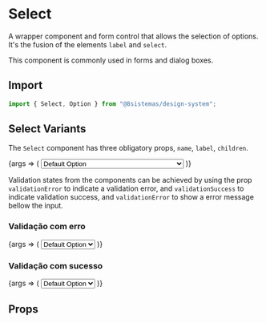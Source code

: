 
<Meta title="Forms/Select" component={Select} />

# Select

A wrapper component and form control that allows the selection of options. It's the fusion of the elements `label` and
`select`.

This component is commonly used in forms and dialog boxes.

## Import

```jsx
import { Select, Option } from "@8sistemas/design-system";
```

## Select Variants

The `Select` component has three obligatory props, `name`, `label`, `children`.

<Canvas>
    <Story name="Regular Select" args={{ name: "selectName", label: "Select Label", placeholder: "Placeholder here" }}>
        {args => (
            <Select {...args}>
                <Option value="1">Default Option</Option>
                <Option value="2">Option 2</Option>
                <Option value="3">Option with a very large title to make it break</Option>
            </Select>
        )}
    </Story>
</Canvas>

Validation states from the components can be achieved by using the prop `validationError` to indicate a validation
error, and `validationSuccess` to indicate validation success, and `validationError` to show a error message bellow the
input.

### Validação com erro

<Canvas>
    <Story
        name="Error Select"
        args={{
            name: "selectName",
            label: "Select Label",
            validationError: true,
            validationMessage: "There seems to be something wrong with your select",
        }}
    >
        {args => (
            <Select {...args}>
                <Option value="1">Default Option</Option>
                <Option value="2">Option 2</Option>
            </Select>
        )}
    </Story>
</Canvas>

### Validação com sucesso

<Canvas>
    <Story name="Success Select" args={{ name: "selectName", label: "Select Label", validationSuccess: true }}>
        {args => (
            <Select {...args}>
                <Option value="1">Default Option</Option>
                <Option value="2">Option 2</Option>
            </Select>
        )}
    </Story>
</Canvas>

## Props

<ArgsTable of={Select} />
